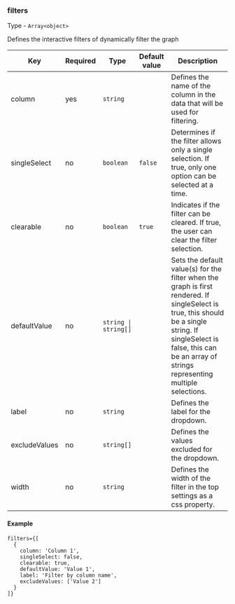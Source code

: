 ### filters

Type - `Array<object>`

Defines the interactive filters of dynamically filter the graph

<table>
  <thead>
    <tr>
      <th>Key</th>
      <th>Required</th>
      <th>Type</th>
      <th>Default value</th>
      <th>Description</th>
    </tr>
  </thead>
  <tbody>
    <tr>
      <td>column</td>
      <td>yes</td>
      <td><code>string</code></td>
      <td></td>
      <td>Defines the name of the column in the data that will be used for filtering.</td>
    </tr>
    <tr>
      <td>singleSelect</td>
      <td>no</td>
      <td><code>boolean</code></td>
      <td><code>false</code></td>
      <td>Determines if the filter allows only a single selection. If true, only one option can be selected at a time.</td>
    </tr>
    <tr>
      <td>clearable</td>
      <td>no</td>
      <td><code>boolean</code></td>
      <td><code>true</code></td>
      <td>Indicates if the filter can be cleared. If true, the user can clear the filter selection.</td>
    </tr>
    <tr>
      <td>defaultValue</td>
      <td>no</td>
      <td><code>string | string[]</code></td>
      <td></td>
      <td>Sets the default value(s) for the filter when the graph is first rendered. If singleSelect is true, this should be a single string. If singleSelect is false, this can be an array of strings representing multiple selections.</td>
    </tr>
    <tr>
      <td>label</td>
      <td>no</td>
      <td><code>string</code></td>
      <td></td>
      <td>Defines the label for the dropdown.</td>
    </tr>
    <tr>
      <td>excludeValues</td>
      <td>no</td>
      <td><code>string[]</code></td>
      <td></td>
      <td>Defines the values excluded for the dropdown.</td>
    </tr>
    <tr>
      <td>width</td>
      <td>no</td>
      <td><code>string</code></td>
      <td></td>
      <td>Defines the width of the filter in the top settings as a css property.</td>
    </tr>
  </tbody>
</table>

#### Example

```tsx
filters={[
  {
    column: 'Column 1',
    singleSelect: false,
    clearable: true,
    defaultValue: 'Value 1',
    label: 'Filter by column name',
    excludeValues: ['Value 2']
  }
]}
```
